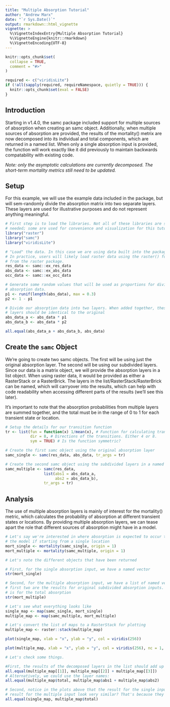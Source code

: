 ```yaml
---
title: "Multiple Absorption Tutorial"
author: "Andrew Marx"
date: "`r Sys.Date()`"
output: rmarkdown::html_vignette
vignette: >
  %\VignetteIndexEntry{Multiple Absorption Tutorial}
  %\VignetteEngine{knitr::rmarkdown}
  %\VignetteEncoding{UTF-8}
---
```


```r
knitr::opts_chunk$set(
  collapse = TRUE,
  comment = "#>"
)

required <- c("viridisLite")
if (!all(sapply(required, requireNamespace, quietly = TRUE))) {
  knitr::opts_chunk$set(eval = FALSE)
}
```

## Introduction

Starting in v1.4.0, the samc package included support for multiple sources of absorption when creating an samc object. Additionally, when multiple sources of absorption are provided, the results of the mortality() metrix are now decomposed into its individual and total components, which are returned in a named list. When only a single absorption input is provided, the function will work exactly like it did previously to maintain backwards compatability with existing code.

*Note: only the asymptotic calculations are currently decomposed. The short-term mortality metrics still need to be updated.*


## Setup

For this example, we will use the example data included in the package, but will sem-randomly divide the absorption matrix into two separate layers. These layers are used for illustrative purposes and do not represent anything meaningful.

```r
# First step is to load the libraries. Not all of these libraries are stricly
# needed; some are used for convenience and visualization for this tutorial.
library("raster")
library("samc")
library("viridisLite")

# "Load" the data. In this case we are using data built into the package.
# In practice, users will likely load raster data using the raster() function
# from the raster package.
res_data <- samc::ex_res_data
abs_data <- samc::ex_abs_data
occ_data <- samc::ex_occ_data

# Generate some random values that will be used as proportions for dividing the
# absorption data.
p1 <- runif(length(abs_data), max = 0.3)
p2 <- 1 - p1

# Divide our absorption data into two layers. When added together, these two
# layers should be identical to the original
abs_data_a <- abs_data * p1
abs_data_b <- abs_data * p2

all.equal(abs_data_a + abs_data_b, abs_data)
```


## Create the `samc` Object

We're going to create two samc objects. The first will be using just the original absorption layer. The second will be using our subdivided layers. Since our data is a matrix object, we will provide the absorption layers in a list object. When using raster data, it would be provided as either a RasterStack or a RasterBrick. The layers in the list/RasterStack/RasterBrick can be named, which will carryover into the results, which can help with code readability when accessing different parts of the results (we'll see this later).

It's important to note that the absorption probabilities from multiple layers are summed together, and the total must be in the range of 0 to 1 for each transient state or location.

```r
# Setup the details for our transition function
tr <- list(fun = function(x) 1/mean(x), # Function for calculating transition probabilities
           dir = 8, # Directions of the transitions. Either 4 or 8.
           sym = TRUE) # Is the function symmetric?

# Create the first samc object using the original absorption layer
samc_single <- samc(res_data, abs_data, tr_args = tr)

# Create the second samc object using the subdivided layers in a named list
samc_multiple <- samc(res_data,
                 list(abs1 = abs_data_a,
                      abs2 = abs_data_b),
                 tr_args = tr)

```


## Analysis

The use of multiple absorption layers is mainly of interest for the mortality() metric, which calculates the probability of absorption at different transient states or locations. By providing multiple absorption layers, we can tease apart the role that different sources of absorption might have in a model.



```r
# Let's say we're interested in where absorption is expected to occur throughout
# the model if starting from a single location
mort_single <- mortality(samc_single, origin = 1)
mort_multiple <- mortality(samc_multiple, origin = 1)

# Let's note the different objects that have been returned

# First, for the single absorption input, we have a named vector
str(mort_single)

# Second, for the multiple absorption input, we have a list of named vectors. The
# first two are the results for original subdivided absorption inputs. The third
# is for the total absorption
str(mort_multiple)

# Let's see what everything looks like
single_map <- map(samc_single, mort_single)
multiple_map <- map(samc_multiple, mort_multiple)

# Let's convert the list of maps to a RasterStack for plotting
multiple_map <- raster::stack(multiple_map)

plot(single_map, xlab = "x", ylab = "y", col = viridis(256))
```

```r
plot(multiple_map, xlab = "x", ylab = "y", col = viridis(256), nc = 1, nr = 3)

# Let's check some things.

#First, the results of the decomposed layers in the list should add up to the total result
all.equal(multiple_map[[1]], multiple_map[[2]] + multiple_map[[3]])
# Alternatively, we could use the layer names:
all.equal(multiple_map$total, multiple_map$abs1 + multiple_map$abs2)

# Second, notice in the plots above that the result for the single input and the total
# result for the multiple input look very similar? That's because they are identical
all.equal(single_map, multiple_map$total)

```
